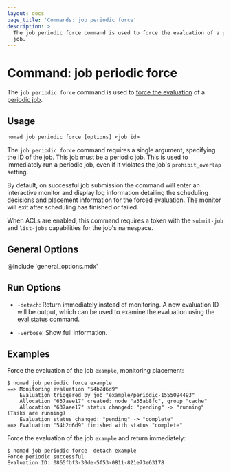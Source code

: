 ```yaml
---
layout: docs
page_title: 'Commands: job periodic force'
description: >
  The job periodic force command is used to force the evaluation of a periodic
  job.
---
```


# Command: job periodic force

The `job periodic force` command is used to [force the evaluation] of a
[periodic job].

## Usage

```plaintext
nomad job periodic force [options] <job id>
```

The `job periodic force` command requires a single argument, specifying the ID
of the job. This job must be a periodic job. This is used to immediately run a
periodic job, even if it violates the job's `prohibit_overlap` setting.

By default, on successful job submission the command will enter an interactive
monitor and display log information detailing the scheduling decisions and
placement information for the forced evaluation. The monitor will exit after
scheduling has finished or failed.

When ACLs are enabled, this command requires a token with the `submit-job`
and `list-jobs` capabilities for the job's namespace.

## General Options

@include 'general_options.mdx'

## Run Options

- `-detach`: Return immediately instead of monitoring. A new evaluation ID
  will be output, which can be used to examine the evaluation using the
  [eval status] command.

- `-verbose`: Show full information.

## Examples

Force the evaluation of the job `example`, monitoring placement:

```shell-session
$ nomad job periodic force example
==> Monitoring evaluation "54b2d6d9"
    Evaluation triggered by job "example/periodic-1555094493"
    Allocation "637aee17" created: node "a35ab8fc", group "cache"
    Allocation "637aee17" status changed: "pending" -> "running" (Tasks are running)
    Evaluation status changed: "pending" -> "complete"
==> Evaluation "54b2d6d9" finished with status "complete"
```

Force the evaluation of the job `example` and return immediately:

```shell-session
$ nomad job periodic force -detach example
Force periodic successful
Evaluation ID: 0865fbf3-30de-5f53-0811-821e73e63178
```

[eval status]: /docs/commands/eval-status
[force the evaluation]: /api-docs/jobs#force-new-periodic-instance
[periodic job]: /docs/job-specification/periodic
